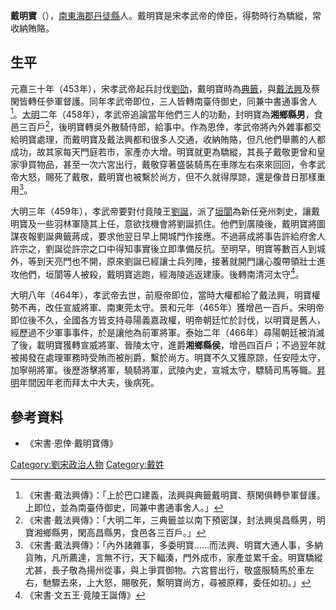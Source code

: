 '''戴明寶'''（{{bd|？||？|catIdx=D}}），[[南東海郡|南東海郡]][[丹徒縣|丹徒縣]]人。戴明寶是宋孝武帝的倖臣，得勢時行為驕縱，常收納賄賂。

== 生平 ==
元嘉三十年（453年），宋孝武帝起兵討伐[[劉劭_(劉宋)|劉劭]]，戴明寶時為[[典籤|典籤]]，與[[戴法興|戴法興]]及蔡閑皆轉任參軍督護。同年孝武帝即位，三人皆轉南臺侍御史，同兼中書通事舍人<ref>《宋書·戴法興傳》：「上於巴口建義，法興與典籤戴明寶、蔡閑俱轉參軍督護。上即位，並為南臺侍御史，同兼中書通事舍人。」</ref>。[[大明_(劉宋)|大明]]二年（458年），孝武帝追論當年他們三人的功勳，封明寶為'''湘鄉縣男'''，食邑三百戶<ref>《宋書·戴法興傳》：「大明二年，三典籤並以南下預密謀，封法興吳昌縣男，明寶湘鄉縣男，閑高昌縣男，食邑各三百戶。」</ref>，後明寶轉吳外散騎侍郎，給事中。作為恩倖，孝武帝將內外雜事都交給明寶處理，而戴明寶及戴法興都和很多人交通，收納賄賂，但凡他們舉薦的人都成功，故其家每天門庭若市，家產亦大增。明寶就更為驕縱，其長子戴敬更曾和皇家爭買物品，甚至一次六宮出行，戴敬穿著盛裝騎馬在車隊左右來來回回，令孝武帝大怒，賜死了戴敬，戴明寶也被繫於尚方，但不久就得厚諒，還是像昔日那樣重用<ref>《宋書·戴法興傳》：「內外諸雜事，多委明寶……而法興、明寶大通人事，多納貨賄，凡所薦達，言無不行，天下輻湊，門外成市，家產並累千金。明寶驕縱尤甚，長子敬為揚州從事，與上爭買御物。六宮嘗出行，敬盛服騎馬於車左右，馳驟去來，上大怒，賜敬死，繫明寶尚方，尋被原釋，委任如初。」</ref>。

大明三年（459年），孝武帝要對付竟陵王[[劉誕_(劉宋)|劉誕]]，派了[[垣閬|垣閬]]為新任兗州刺史，讓戴明寶及一些羽林軍隨其上任，意欲找機會將劉誕抓住。他們到廣陵後，戴明寶將圖謀夜報劉誕典籤蔣成，要求他翌日早上開城門作接應。不過蔣成將事告許給府舍人許宗之，劉誕從許宗之口中得知事實後立即準備反抗。至明早，明寶等數百人到城外，等到天亮門也不開，原來劉誕已經讓士兵列陣，接著就開門讓心腹帶領壯士進攻他們，垣閬等人被殺，戴明寶逃跑，經海陵逃返建康。後轉南清河太守<ref>《宋書·文五王·竟陵王誕傳》</ref>。

大明八年（464年），孝武帝去世，前廢帝即位，當時大權都給了戴法興，明寶權勢不再，改任宣威將軍、南東莞太守。景和元年（465年）獲增邑一百戶。宋明帝即位後不久，全國各方皆支持尋陽義嘉政權，明帝朝廷忙於討伐，以明寶是舊人，經歷過不少軍事事件，於是讓他為前軍將軍。泰始二年（466年）尋陽朝廷被消滅了後，載明寶獲轉宣威將軍、晉陵太守，進爵'''湘鄉縣侯'''，增邑四百戶；不過翌年就被揭發在處理軍務時受賄而被削爵，繫於尚方。明寶不久又獲原諒，任安陸太守，加寧朔將軍。後歷游擊將軍，驍騎將軍，武陵內史，宣城太守，驃騎司馬等職。[[昇明|昇明]]年間因年老而拜太中大夫，後病死。

== 參考資料 ==
*《宋書·恩倖·戴明寶傳》
{{reflist}}

[[Category:劉宋政治人物|Category:劉宋政治人物]]
[[Category:戴姓|Category:戴姓]]